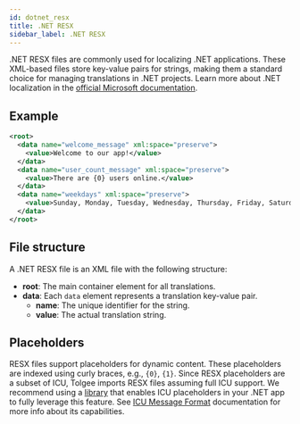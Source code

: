 ```yaml
---
id: dotnet_resx
title: .NET RESX
sidebar_label: .NET RESX
---
```


.NET RESX files are commonly used for localizing .NET applications. These XML-based files store key-value pairs for strings,
making them a standard choice for managing translations in .NET projects.
Learn more about .NET localization in the [official Microsoft documentation](https://learn.microsoft.com/en-us/dotnet/core/extensions/localization).

## Example
```xml
<root>
  <data name="welcome_message" xml:space="preserve">
    <value>Welcome to our app!</value>
  </data>
  <data name="user_count_message" xml:space="preserve">
    <value>There are {0} users online.</value>
  </data>
  <data name="weekdays" xml:space="preserve">
    <value>Sunday, Monday, Tuesday, Wednesday, Thursday, Friday, Saturday</value>
  </data>
</root>
```

## File structure
A .NET RESX file is an XML file with the following structure:

- **root**: The main container element for all translations.
- **data**: Each `data` element represents a translation key-value pair.
  - **name**: The unique identifier for the string.
  - **value**: The actual translation string.

## Placeholders
RESX files support placeholders for dynamic content. These placeholders are indexed using curly braces, e.g., `{0}`, `{1}`.
Since RESX placeholders are a subset of ICU, Tolgee imports RESX files assuming full ICU support.
We recommend using a [library](https://www.nuget.org/packages/icu.net) that enables ICU placeholders in your .NET app to fully leverage this feature.
See [ICU Message Format](/platform/translation_process/icu_message_format) documentation for more info
about its capabilities.


<Importing />